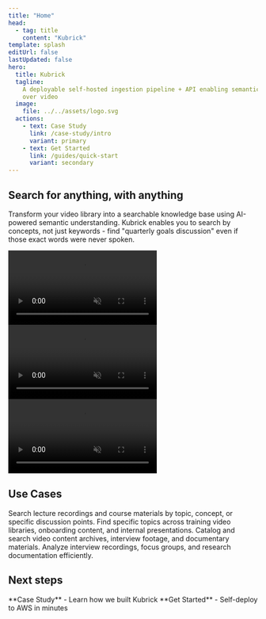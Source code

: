 ```yaml
---
title: "Home"
head:
  - tag: title
    content: "Kubrick"
template: splash
editUrl: false
lastUpdated: false
hero:
  title: Kubrick
  tagline:
    A deployable self-hosted ingestion pipeline + API enabling semantic search
    over video
  image:
    file: ../../assets/logo.svg
  actions:
    - text: Case Study
      link: /case-study/intro
      variant: primary
    - text: Get Started
      link: /guides/quick-start
      variant: secondary
---
```



<div class="px-8 max-w-6xl mx-auto">

<section class="flex justify-center md:justify-start text-center md:text-left ">
  <h2 class='font-bold text-3xl lg:text-4xl'>Search for anything, with anything</h2>
</section>

<section class="text-center md:text-left md:text-md leading-6 md:leading-7 ">

Transform your video library into a searchable knowledge base using AI-powered
semantic understanding. Kubrick enables you to search by concepts, not just
keywords - find "quarterly goals discussion" even if those exact words were
never spoken.

</section>

<section>
  <Sidekick
    title='Semantic Video Search'
    description='Search by concepts and context, not just keywords. Find moments based on meaning and intent.'
  >
    <video autoplay loop muted webkit-playsinline playsinline>
      <source src={searchTextDemo} type="video/webm" />
      Your browser does not support the video tag.
    </video>
  </Sidekick>
  <Sidekick
    title='Beyond Text Search'
    description='Retrieve results using image, audio, or video media queries'
    reversed={true}
  >
    <video autoplay loop muted webkit-playsinline playsinline>
      <source src={searchImageDemo} type="video/webm" />
      Your browser does not support the video tag.
    </video>
  </Sidekick>
  <Sidekick
    title='Automated Ingestion Pipeline'
    description='Upload using the API, or add videos to your S3 bucket through an external integration. The pipeline takes care of the rest.'
  >
    <video autoplay loop muted webkit-playsinline playsinline>
      <source src={ingestionDemo} type="video/webm" />
      Your browser does not support the video tag.
    </video>
  </Sidekick>
</section>

## Use Cases

<CardGrid>
  <Card title='Educational Institutions' icon='open-book'>
    Search lecture recordings and course materials by topic, concept, or
    specific discussion points.
  </Card>
  <Card title='Corporate Training' icon='rocket'>
    Find specific topics across training video libraries, onboarding content,
    and internal presentations.
  </Card>
  <Card title='Media & Entertainment' icon='seti:video'>
    Catalog and search video content archives, interview footage, and
    documentary materials.
  </Card>
  <Card title='Research Organizations' icon='document'>
    Analyze interview recordings, focus groups, and research documentation
    efficiently.
  </Card>
</CardGrid>

## Next steps

<LinkedCardGroup>
  <LinkedCard href='/case-study/intro'>
    **Case Study** - Learn how we built Kubrick
  </LinkedCard>
  <LinkedCard href='/guides/quick-start'>
    **Get Started** - Self-deploy to AWS in minutes
  </LinkedCard>
</LinkedCardGroup>

</div>
